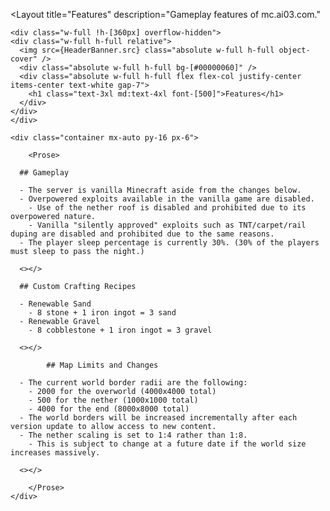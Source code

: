 ---
---

<Layout
	title="Features"
	description="Gameplay features of mc.ai03.com."
>


	<div class="w-full !h-[360px] overflow-hidden">
    <div class="w-full h-full relative">
      <img src={HeaderBanner.src} class="absolute w-full h-full object-cover" />
      <div class="absolute w-full h-full bg-[#00000060]" />
      <div class="absolute w-full h-full flex flex-col justify-center items-center text-white gap-7">
        <h1 class="text-3xl md:text-4xl font-[500]">Features</h1>
      </div>
    </div>
	</div>

	<div class="container mx-auto py-16 px-6">

		<Prose>

      ## Gameplay

      - The server is vanilla Minecraft aside from the changes below.  
      - Overpowered exploits available in the vanilla game are disabled.
        - Use of the nether roof is disabled and prohibited due to its overpowered nature.  
        - Vanilla "silently approved" exploits such as TNT/carpet/rail duping are disabled and prohibited due to the same reasons.  
      - The player sleep percentage is currently 30%. (30% of the players must sleep to pass the night.)
      
      <></>

      ## Custom Crafting Recipes

      - Renewable Sand
        - 8 stone + 1 iron ingot = 3 sand
      - Renewable Gravel
        - 8 cobblestone + 1 iron ingot = 3 gravel

      <></>

			## Map Limits and Changes

      - The current world border radii are the following:
        - 2000 for the overworld (4000x4000 total)
        - 500 for the nether (1000x1000 total)
        - 4000 for the end (8000x8000 total)
      - The world borders will be increased incrementally after each version update to allow access to new content.  
      - The nether scaling is set to 1:4 rather than 1:8.
        - This is subject to change at a future date if the world size increases massively.
      
      <></>

		</Prose>
	</div>


</Layout>
